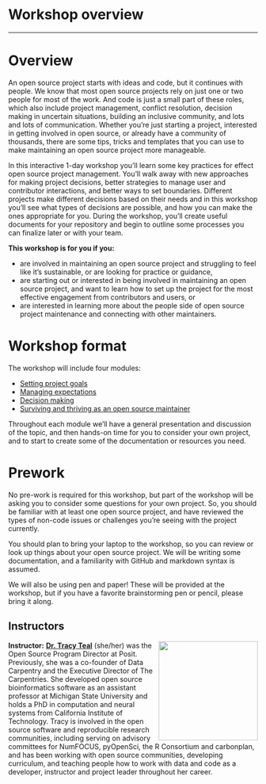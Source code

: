 # Workshop overview {.unnumbered}

------------------------------------------------------------------------


# Overview {.unnumbered}

An open source project starts with ideas and code, but it continues with people. We know that most open source projects rely on just one or two people for most of the work. And code is just a small part of these roles, which also include project management, conflict resolution, decision making in uncertain situations, building an inclusive community, and lots and lots of communication. Whether you're just starting a project, interested in getting involved in open source, or already have a community of thousands, there are some tips, tricks and templates that you can use to make maintaining an open source project more manageable.

In this interactive 1-day workshop you'll learn some key practices for effect open source project management. You'll walk away with new approaches for making project decisions, better strategies to manage user and contributor interactions, and better ways to set boundaries. Different projects make different decisions based on their needs and in this workshop you'll see what types of decisions are possible, and how you can make the ones appropriate for you. During the workshop, you'll create useful documents for your repository and begin to outline some processes you can finalize later or with your team.

**This workshop is for you if you:**

-   are involved in maintaining an open source project and struggling to feel like it's sustainable, or are looking for practice or guidance,
-   are starting out or interested in being involved in maintaining an open source project, and want to learn how to set up the project for the most effective engagement from contributors and users, or
-   are interested in learning more about the people side of open source project maintenance and connecting with other maintainers.

# Workshop format {.unnumbered}

The workshop will include four modules:

-   [Setting project goals](project-goals.html)
-   [Managing expectations](managing-expectations.html)
-   [Decision making](decision-making.html)
-   [Surviving and thriving as an open source maintainer](thriving.html)

Throughout each module we'll have a general presentation and discussion of the topic, and then hands-on time for you to consider your own project, and to start to create some of the documentation or resources you need.

# Prework {.unnumbered}

No pre-work is required for this workshop, but part of the workshop will be asking you to consider some questions for your own project. So, you should be familiar with at least one open source project, and have reviewed the types of non-code issues or challenges you're seeing with the project currently.

You should plan to bring your laptop to the workshop, so you can review or look up things about your open source project. We will be writing some documentation, and a familiarity with GitHub and markdown syntax is assumed.

We will also be using pen and paper! These will be provided at the workshop, but if you have a favorite brainstorming pen or pencil, please bring it along.

## Instructors {.unnumbered}

![](images/teal.jpg){style="float:right;padding: 0 0 0 10px;" fig-alt="Headshot of Dr. Tracy Teal" width="200"}

**Instructor:** [**Dr. Tracy Teal**](https://www.linkedin.com/in/tracy-teal-059136b/) (she/her) was the Open Source Program Director at Posit. Previously, she was a co-founder of Data Carpentry and the Executive Director of The Carpentries. She developed open source bioinformatics software as an assistant professor at Michigan State University and holds a PhD in computation and neural systems from California Institute of Technology. Tracy is involved in the open source software and reproducible research communities, including serving on advisory committees for NumFOCUS, pyOpenSci, the R Consortium and carbonplan, and has been working with open source communities, developing curriculum, and teaching people how to work with data and code as a developer, instructor and project leader throughout her career.

